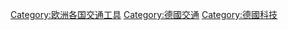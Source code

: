 [[Category:欧洲各国交通工具|Category:欧洲各国交通工具]]
[[Category:德國交通|Category:德國交通]]
[[Category:德國科技|Category:德國科技]]